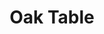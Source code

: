 ---
title: "Oak Table"
meta_title: "Oak Table craft"
description: "Craft de Oak Table"
rank: "e"
draft: false
name: "Oak Table"
recipe_img: "https://wiki.pokexgames.com/images/a/a7/Mesavelhaa.png"
level: 0
craft_time: 300
result: 2
value_npc: 1
ingredients:
  - name: "Straw"
    quantity: 12
    item_img: "https://wiki.pokexgames.com/images/5/55/Straw.png"
    value_npc: 1
  - name: "Log"
    quantity: 4
    item_img: "https://wiki.pokexgames.com/images/e/e0/Log.png"
    value_npc: 1
---